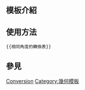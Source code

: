 <includeonly><!-- 在這裡加入模板的保護標識 --></includeonly><noinclude>{{Documentation subpage}}</noinclude>
<!-- 在本行下編輯模板說明 -->
== 模板介紹 ==

== 使用方法 ==
<pre>
{{相同角度的轉換表}}
</pre>

== 參見 ==


<includeonly>
[[Category:數學模板|Conversion]]
[[Category:幾何模板]]

</includeonly>